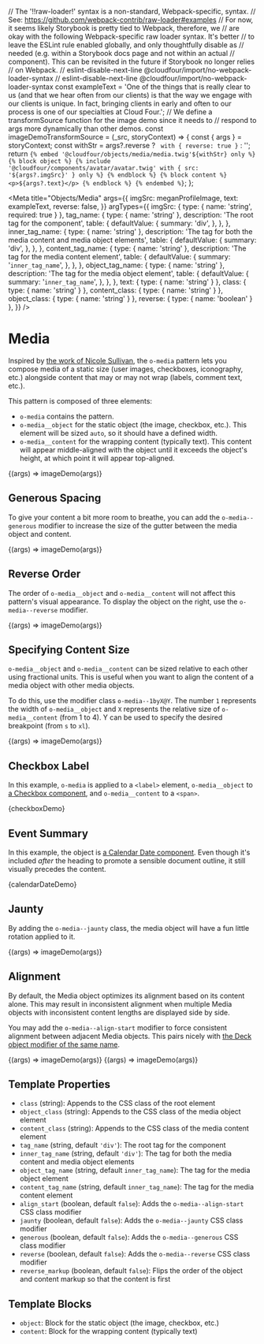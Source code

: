 // The '!!raw-loader!' syntax is a non-standard, Webpack-specific, syntax.
// See: https://github.com/webpack-contrib/raw-loader#examples
// For now, it seems likely Storybook is pretty tied to Webpack, therefore, we
// are okay with the following Webpack-specific raw loader syntax. It's better
// to leave the ESLint rule enabled globally, and only thoughtfully disable as
// needed (e.g. within a Storybook docs page and not within an actual
// component). This can be revisited in the future if Storybook no longer relies
// on Webpack.
// eslint-disable-next-line @cloudfour/import/no-webpack-loader-syntax
// eslint-disable-next-line @cloudfour/import/no-webpack-loader-syntax
const exampleText =
  'One of the things that is really clear to us (and that we hear often from our clients) is that the way we engage with our clients is unique. In fact, bringing clients in early and often to our process is one of our specialties at Cloud Four.';
// We define a transformSource function for the image demo since it needs to
// respond to args more dynamically than other demos.
const imageDemoTransformSource = (_src, storyContext) => {
  const { args } = storyContext;
  const withStr = args?.reverse
    ? ` with {
  reverse: true
}`
    : '';
  return `{% embed '@cloudfour/objects/media/media.twig'${withStr} only %}
  {% block object %}
    {% include '@cloudfour/components/avatar/avatar.twig' with {
      src: '${args?.imgSrc}'
    } only %}
  {% endblock %}
  {% block content %}
    <p>${args?.text}</p>
  {% endblock %}
{% endembed %}`;
};

<Meta
  title="Objects/Media"
  args={{
    imgSrc: meganProfileImage,
    text: exampleText,
    reverse: false,
  }}
  argTypes={{
    imgSrc: { type: { name: 'string', required: true } },
    tag_name: {
      type: { name: 'string' },
      description: 'The root tag for the component',
      table: {
        defaultValue: {
          summary: 'div',
        },
      },
    },
    inner_tag_name: {
      type: { name: 'string' },
      description:
        'The tag for both the media content and media object elements',
      table: {
        defaultValue: {
          summary: 'div',
        },
      },
    },
    content_tag_name: {
      type: { name: 'string' },
      description: 'The tag for the media content element',
      table: {
        defaultValue: {
          summary: '`inner_tag_name`',
        },
      },
    },
    object_tag_name: {
      type: { name: 'string' },
      description: 'The tag for the media object element',
      table: {
        defaultValue: {
          summary: '`inner_tag_name`',
        },
      },
    },
    text: { type: { name: 'string' } },
    class: { type: { name: 'string' } },
    content_class: { type: { name: 'string' } },
    object_class: { type: { name: 'string' } },
    reverse: { type: { name: 'boolean' } },
  }}
/>

# Media

Inspired by [the work of Nicole Sullivan](http://www.stubbornella.org/content/2010/06/25/the-media-object-saves-hundreds-of-lines-of-code/), the `o-media` pattern lets you compose media of a static size (user images, checkboxes, iconography, etc.) alongside content that may or may not wrap (labels, comment text, etc.).

This pattern is composed of three elements:

- `o-media` contains the pattern.
- `o-media__object` for the static object (the image, checkbox, etc.). This element will be sized `auto`, so it should have a defined width.
- `o-media__content` for the wrapping content (typically text). This content will appear middle-aligned with the object until it exceeds the object's height, at which point it will appear top-aligned.

<Canvas>
  <Story
    name="Image"
    parameters={{
      docs: {
        transformSource: imageDemoTransformSource,
      },
    }}
  >
    {(args) => imageDemo(args)}
  </Story>
</Canvas>

## Generous Spacing

To give your content a bit more room to breathe, you can add the `o-media--generous` modifier to increase the size of the gutter between the media object and content.

<Canvas>
  <Story
    name="Generous Spacing"
    args={{ generous: true }}
    parameters={{
      docs: {
        transformSource: imageDemoTransformSource,
      },
    }}
  >
    {(args) => imageDemo(args)}
  </Story>
</Canvas>

## Reverse Order

The order of `o-media__object` and `o-media__content` will not affect this pattern's visual appearance. To display the object on the right, use the `o-media--reverse` modifier.

<Canvas>
  <Story
    name="Image Reversed"
    args={{ reverse: true }}
    parameters={{
      docs: {
        transformSource: imageDemoTransformSource,
      },
    }}
  >
    {(args) => imageDemo(args)}
  </Story>
</Canvas>

## Specifying Content Size

`o-media__object` and `o-media__content` can be sized relative to each other using fractional units. This is useful when you want to align the content of a media object with other media objects.

To do this, use the modifier class `o-media--1byX@Y`. The number `1` represents the width of `o-media__object` and `X` represents the relative size of `o-media__content` (from 1 to 4). Y can be used to specify the desired breakpoint (from `s` to `xl`).

<Canvas>
  <Story
    name="Relative Size"
    args={{ class: 'o-media--1-by-3' }}
    parameters={{
      docs: {
        transformSource: imageDemoTransformSource,
      },
    }}
  >
    {(args) => imageDemo(args)}
  </Story>
</Canvas>

## Checkbox Label

In this example, `o-media` is applied to a `<label>` element, `o-media__object` to [a Checkbox component](/docs/components-checkbox--enabled), and `o-media__content` to a `<span>`.

<Canvas>
  <Story
    name="Checkbox Label"
    parameters={{ docs: { source: { code: checkboxDemoSource } } }}
  >
    {checkboxDemo}
  </Story>
</Canvas>

## Event Summary

In this example, the object is [a Calendar Date component](/docs/components-calendar-date--basic). Even though it's included _after_ the heading to promote a sensible document outline, it still visually precedes the content.

<Canvas>
  <Story
    name="Event Summary"
    parameters={{ docs: { source: { code: calendarDateDemoSource } } }}
  >
    {calendarDateDemo}
  </Story>
</Canvas>

## Jaunty

By adding the `o-media--jaunty` class, the media object will have a fun little rotation applied to it.

<Canvas>
  <Story
    name="Jaunty"
    args={{ jaunty: true }}
    parameters={{
      docs: {
        transformSource: imageDemoTransformSource,
      },
    }}
  >
    {(args) => imageDemo(args)}
  </Story>
</Canvas>

## Alignment

By default, the Media object optimizes its alignment based on its content alone.
This may result in inconsistent alignment when multiple Media objects with
inconsistent content lengths are displayed side by side.

You may add the `o-media--align-start` modifier to force consistent alignment
between adjacent Media objects. This pairs nicely with [the Deck object modifier
of the same name](/docs/objects-deck--block-alignment).

<Canvas>
  <Story
    name="Align Default"
    args={{
      text: 'Default alignment',
    }}
    parameters={{
      docs: {
        transformSource: imageDemoTransformSource,
      },
    }}
  >
    {(args) => imageDemo(args)}
  </Story>
  <Story
    name="Align Start"
    args={{
      align_start: true,
      text: 'Align start alignment',
    }}
    parameters={{
      docs: {
        transformSource: imageDemoTransformSource,
      },
    }}
  >
    {(args) => imageDemo(args)}
  </Story>
</Canvas>

## Template Properties

- `class` (string): Appends to the CSS class of the root element
- `object_class` (string): Appends to the CSS class of the media object element
- `content_class` (string): Appends to the CSS class of the media content element
- `tag_name` (string, default `'div'`): The root tag for the component
- `inner_tag_name` (string, default `'div'`): The tag for both the media content and media object elements
- `object_tag_name` (string, default `inner_tag_name`): The tag for the media object element
- `content_tag_name` (string, default `inner_tag_name`): The tag for the media content element
- `align_start` (boolean, default `false`): Adds the `o-media--align-start` CSS class modifier
- `jaunty` (boolean, default `false`): Adds the `o-media--jaunty` CSS class modifier
- `generous` (boolean, default `false`): Adds the `o-media--generous` CSS class modifier
- `reverse` (boolean, default `false`): Adds the `o-media--reverse` CSS class modifier
- `reverse_markup` (boolean, default `false`): Flips the order of the object and content markup so that the content is first

## Template Blocks

- `object`: Block for the static object (the image, checkbox, etc.)
- `content`: Block for the wrapping content (typically text)
